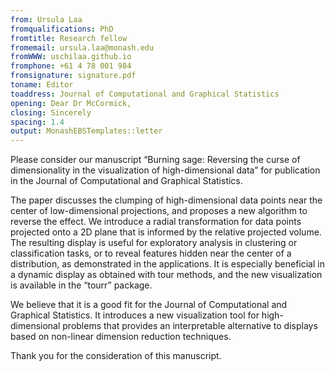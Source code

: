 ```yaml
---
from: Ursula Laa
fromqualifications: PhD
fromtitle: Research fellow
fromemail: ursula.laa@monash.edu
fromWWW: uschilaa.github.io
fromphone: +61 4 78 001 984
fromsignature: signature.pdf
toname: Editor
toaddress: Journal of Computational and Graphical Statistics
opening: Dear Dr McCormick,
closing: Sincerely
spacing: 1.4
output: MonashEBSTemplates::letter
---
```


Please consider our manuscript "Burning sage: Reversing the curse of dimensionality in the visualization of high-dimensional data" for publication in the Journal of Computational and Graphical Statistics.

The paper discusses the clumping of high-dimensional data points near the center of low-dimensional projections, and proposes a new algorithm to reverse the effect. We introduce a radial transformation for data points projected onto a 2D plane that is informed by the relative projected volume. The resulting display is useful for exploratory analysis in clustering or classification tasks, or to reveal features hidden near the center of a distribution, as demonstrated in the applications. It is especially beneficial in a dynamic display as obtained with tour methods, and the new visualization is available in the "tourr" package.

We believe that it is a good fit for the Journal of Computational and Graphical Statistics. It introduces a new visualization tool for high-dimensional problems that provides an interpretable alternative to displays based on non-linear dimension reduction techniques.

Thank you for the consideration of this manuscript.